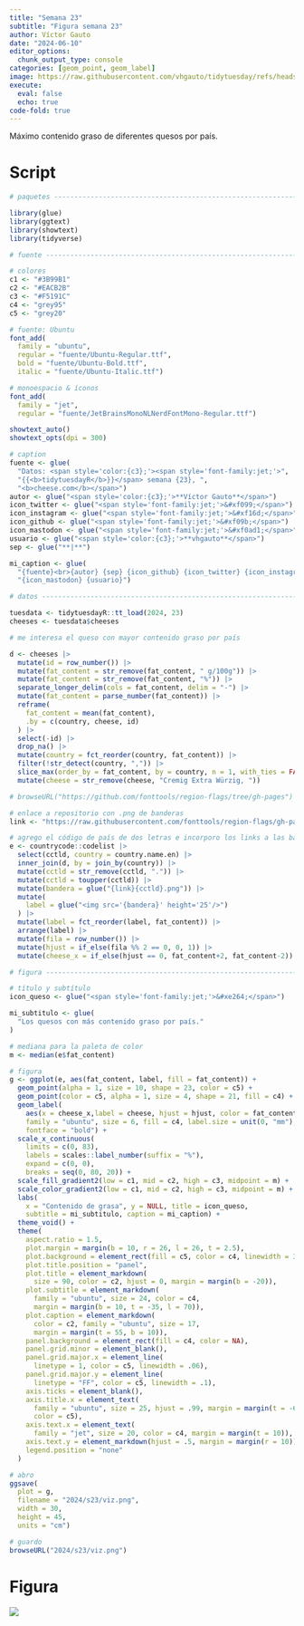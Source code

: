 ```yaml
---
title: "Semana 23"
subtitle: "Figura semana 23"
author: Víctor Gauto
date: "2024-06-10"
editor_options:
  chunk_output_type: console
categories: [geom_point, geom_label]
image: https://raw.githubusercontent.com/vhgauto/tidytuesday/refs/heads/main/2024/s23/viz.png
execute:
  eval: false
  echo: true
code-fold: true
---
```


Máximo contenido graso de diferentes quesos por país.

# Script

```r

# paquetes ----------------------------------------------------------------

library(glue)
library(ggtext)
library(showtext)
library(tidyverse)

# fuente ------------------------------------------------------------------

# colores
c1 <- "#3B99B1"
c2 <- "#EACB2B"
c3 <- "#F5191C"
c4 <- "grey95"
c5 <- "grey20"

# fuente: Ubuntu
font_add(
  family = "ubuntu", 
  regular = "fuente/Ubuntu-Regular.ttf",
  bold = "fuente/Ubuntu-Bold.ttf",
  italic = "fuente/Ubuntu-Italic.ttf")

# monoespacio & íconos
font_add(
  family = "jet", 
  regular = "fuente/JetBrainsMonoNLNerdFontMono-Regular.ttf")

showtext_auto()
showtext_opts(dpi = 300)

# caption
fuente <- glue(
  "Datos: <span style='color:{c3};'><span style='font-family:jet;'>",
  "{{<b>tidytuesdayR</b>}}</span> semana {23}, ",
  "<b>cheese.com</b></span>")
autor <- glue("<span style='color:{c3};'>**Víctor Gauto**</span>")
icon_twitter <- glue("<span style='font-family:jet;'>&#xf099;</span>")
icon_instagram <- glue("<span style='font-family:jet;'>&#xf16d;</span>")
icon_github <- glue("<span style='font-family:jet;'>&#xf09b;</span>")
icon_mastodon <- glue("<span style='font-family:jet;'>&#xf0ad1;</span>")
usuario <- glue("<span style='color:{c3};'>**vhgauto**</span>")
sep <- glue("**|**")

mi_caption <- glue(
  "{fuente}<br>{autor} {sep} {icon_github} {icon_twitter} {icon_instagram} ",
  "{icon_mastodon} {usuario}")

# datos -------------------------------------------------------------------

tuesdata <- tidytuesdayR::tt_load(2024, 23)
cheeses <- tuesdata$cheeses

# me interesa el queso con mayor contenido graso por país

d <- cheeses |> 
  mutate(id = row_number()) |> 
  mutate(fat_content = str_remove(fat_content, " g/100g")) |> 
  mutate(fat_content = str_remove(fat_content, "%")) |> 
  separate_longer_delim(cols = fat_content, delim = "-") |> 
  mutate(fat_content = parse_number(fat_content)) |> 
  reframe(
    fat_content = mean(fat_content),
    .by = c(country, cheese, id)
  ) |> 
  select(-id) |> 
  drop_na() |> 
  mutate(country = fct_reorder(country, fat_content)) |> 
  filter(!str_detect(country, ",")) |> 
  slice_max(order_by = fat_content, by = country, n = 1, with_ties = FALSE) |> 
  mutate(cheese = str_remove(cheese, "Cremig Extra Würzig, "))

# browseURL("https://github.com/fonttools/region-flags/tree/gh-pages")

# enlace a repositorio con .png de banderas
link <- "https://raw.githubusercontent.com/fonttools/region-flags/gh-pages/png/"

# agrego el código de país de dos letras e incorporo los links a las banderas
e <- countrycode::codelist |> 
  select(cctld, country = country.name.en) |> 
  inner_join(d, by = join_by(country)) |> 
  mutate(cctld = str_remove(cctld, ".")) |> 
  mutate(cctld = toupper(cctld)) |> 
  mutate(bandera = glue("{link}{cctld}.png")) |>
  mutate(
    label = glue("<img src='{bandera}' height='25'/>")
  ) |> 
  mutate(label = fct_reorder(label, fat_content)) |> 
  arrange(label) |> 
  mutate(fila = row_number()) |> 
  mutate(hjust = if_else(fila %% 2 == 0, 0, 1)) |> 
  mutate(cheese_x = if_else(hjust == 0, fat_content+2, fat_content-2))

# figura ------------------------------------------------------------------

# título y subtítulo
icon_queso <- glue("<span style='font-family:jet;'>&#xe264;</span>")

mi_subtitulo <- glue(
  "Los quesos con más contenido graso por país."
)

# mediana para la paleta de color
m <- median(e$fat_content)

# figura
g <- ggplot(e, aes(fat_content, label, fill = fat_content)) +
  geom_point(alpha = 1, size = 10, shape = 23, color = c5) +
  geom_point(color = c5, alpha = 1, size = 4, shape = 21, fill = c4) +
  geom_label(
    aes(x = cheese_x,label = cheese, hjust = hjust, color = fat_content), 
    family = "ubuntu", size = 6, fill = c4, label.size = unit(0, "mm"),
    fontface = "bold") +
  scale_x_continuous(
    limits = c(0, 83),
    labels = scales::label_number(suffix = "%"),
    expand = c(0, 0),
    breaks = seq(0, 80, 20)) +
  scale_fill_gradient2(low = c1, mid = c2, high = c3, midpoint = m) +
  scale_color_gradient2(low = c1, mid = c2, high = c3, midpoint = m) +
  labs(
    x = "Contenido de grasa", y = NULL, title = icon_queso, 
    subtitle = mi_subtitulo, caption = mi_caption) +
  theme_void() +
  theme(
    aspect.ratio = 1.5,
    plot.margin = margin(b = 10, r = 26, l = 26, t = 2.5),
    plot.background = element_rect(fill = c5, color = c4, linewidth = 3),
    plot.title.position = "panel",
    plot.title = element_markdown(
      size = 90, color = c2, hjust = 0, margin = margin(b = -20)),
    plot.subtitle = element_markdown(
      family = "ubuntu", size = 24, color = c4, 
      margin = margin(b = 10, t = -35, l = 70)),
    plot.caption = element_markdown(
      color = c2, family = "ubuntu", size = 17, 
      margin = margin(t = 55, b = 10)),
    panel.background = element_rect(fill = c4, color = NA),
    panel.grid.minor = element_blank(),
    panel.grid.major.x = element_line(
      linetype = 1, color = c5, linewidth = .06),
    panel.grid.major.y = element_line(
      linetype = "FF", color = c5, linewidth = .1),
    axis.ticks = element_blank(),
    axis.title.x = element_text(
      family = "ubuntu", size = 25, hjust = .99, margin = margin(t = -60),
      color = c5),
    axis.text.x = element_text(
      family = "jet", size = 20, color = c4, margin = margin(t = 10)),
    axis.text.y = element_markdown(hjust = .5, margin = margin(r = 10)),
    legend.position = "none"
  )

# abro
ggsave(
  plot = g,
  filename = "2024/s23/viz.png",
  width = 30,
  height = 45,
  units = "cm")

# guardo
browseURL("2024/s23/viz.png")
```

# Figura

![](https://raw.githubusercontent.com/vhgauto/tidytuesday/refs/heads/main/2024/s23/viz.png)



